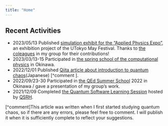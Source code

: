 ```yaml
---
title: "Home"
---
```


## Recent Activities

- 2023/05/13 Published [simulation exhibit for the "Applied Physics Expo"](https://ap-mayfes-2023.github.io/mayfes2023/simulation/index.html), an exhibition project of the UTokyo May Festival. Thanks to [the coleagues](https://github.com/AP-mayfes-2023) in my group for their contributions!
- 2023/03/13-15 Participated in [the spring school of the computational physics](https://hohno0223.github.io/comp_phys_spring_school2023/) in Okinawa.
- 2022/12/01 Published [Qiita article about introduction to quantum chaos](https://qiita.com/unintelligent-intellect/private/8a7087fc407394d10a62)(Japanese) [^comment ].
- 2022/09/23-30 Participated in [the QEd Summer School](https://www.sqei.c.u-tokyo.ac.jp/qed/) 2022 in Okinawa / gave a presentation of my group's work.
- 2021/12/09 Completed [the Quantum Software Learning Session](https://qsrh.jp/seminar/) hosted by [QSRH](https://qsrh.jp).

[^comment]This article was written when I first started studying quantum chaos, so if there are any errors, please feel free to comment. I will publish it when it is sufficiently complete to reflect your suggestions.